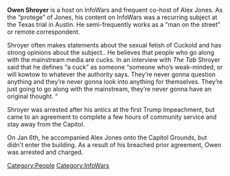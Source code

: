 '''Owen Shroyer''' is a host on InfoWars and frequent co-host of Alex Jones. As the “protege” of Jones, his content on InfoWars was a recurring subject at the Texas trial in Austin. He semi-frequently works as a "man on the street" or remote correspondent.  

Shroyer often makes statements about the sexual fetish of Cuckold and has strong opinions about the subject.. He believes that people who go along with the mainstream media are cucks. In an interview with ''The Tab'' Shroyer said that he defines “a cuck” as someone “someone who’s weak-minded, or will kowtow to whatever the authority says. They’re never gonna question anything and they’re never gonna look into anything for themselves. They’re just going to go along with the mainstream, they’re never gonna have an original thought. “  

Shroyer was arrested after his antics at the first Trump Impeachment, but came to an agreement to complete a few hours of community service and stay away from the Capitol.

On Jan 6th, he accompanied Alex Jones onto the Capitol Grounds, but didn't enter the building. As a result of his breached prior agreement, Owen was arrested and charged.

[[Category:People]]
[[Category:InfoWars]]
